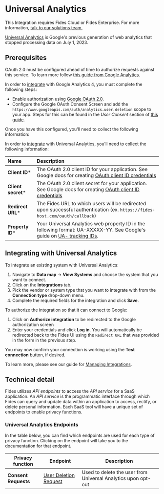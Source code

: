 
# Universal Analytics

<Callout emoji=""> This Integration requires Fides Cloud or Fides Enterprise. For more information, [talk to our solutions team.](https://ethyca.com/book-demo?utm_source=docs-site) </Callout>

[Universal Analytics](https://support.google.com/analytics/answer/2790010?hl=en) is Google's previous generation of web analytics that stopped processing data on July 1, 2023.

## Prerequisites
<Callout emoji="" type="info">OAuth 2.0 must be configured ahead of time to authorize requests against this service. To learn more follow [this guide from Google Analytics](https://developers.google.com/analytics/devguides/reporting/core/v4/authorization). </Callout>

In order to [integrate](/user-guides/integrations) with Google Analytics 4, you must complete the following steps:
* Enable authorization using [Google OAuth 2.0](https://developers.google.com/analytics/devguides/reporting/core/v4/authorization).
* Configure the Google OAuth Consent Screen and add  the `https://www.googleapis.com/auth/analytics.user.deletion` scope to your app. Steps for this can be found in the *User Consent* section of [this guide](https://support.google.com/cloud/answer/6158849?hl=en#zippy=%2Cpublic-and-internal-applications). 

Once you have this configured, you'll need to collect the following information:

In order to [integrate](/user-guides/integrations) with Universal Analytics, you'll need to collect the following information:

| Name                       | Description                                                                                                                             |
| :------------------------- | :-------------------------------------------------------------------------------------------------------------------------------------- |
| **Client ID***             | The OAuth 2.0 client ID for your application.  See Google docs for creating [OAuth client ID credentials](https://developers.google.com/workspace/guides/create-credentials#oauth-client-id) |
| **Client secret***         | The OAuth 2.0 client secret for your application.  See Google docs for creating [OAuth client ID credentials](https://developers.google.com/workspace/guides/create-credentials#oauth-client-id) |
| **Redirect URL***          | The Fides URL to which users will be redirected upon successful authentication (ex. `https://fides-host.com/oauth/callback`) |
| **Property ID***       | Your Universal Analytics web property ID in the following format: UA-XXXXX-YY. See Google's guide on [UA- tracking IDs](https://support.google.com/analytics/answer/10269537?hl=en).  |

## Integrating with Universal Analytics
To integrate an existing system with Universal Analytics:

1. Navigate to **Data map** → **View Systems** and choose the system that you want to connect.
2. Click on the **Integrations** tab.
3. Pick the vendor or system type that you want to integrate with from the **Connection type** drop-down menu.
4. Complete the required fields for the integration and click **Save**.

To authorize the integration so that it can connect to Google:
1. Click on **Authorize integration** to be redirected to the Google authorization screen
2. Enter your credentials and click **Log in**. You will automatically be redirected back to the Fides UI using the `Redirect URL` that was provided in the form in the previous step.

You may now confirm your connection is working using the **Test connection** button, if desired.

To learn more, please see our guide for [Managing Integrations](/user-guides/integrations/manage-integrations).

## Technical detail

Fides utilizes _API endpoints_ to access the _API service_ for a SaaS application. An _API service_ is the programmatic interface through which Fides can query and update data within an application to access, rectify, or delete personal information. Each SaaS tool will have a unique set of endpoints to enable privacy functions.

### Universal Analytics Endpoints
In the table below, you can find which endpoints are used for each type of privacy function. Clicking on the endpoint will take you to the documentation for that endpoint.

| Privacy function | Endpoint | Description |
|----|----|----|
| **Consent Requests** | [User Deletion Request](https://developers.google.com/analytics/devguides/config/userdeletion/v3/reference/userDeletion/userDeletionRequest/upsert) | Used to delete the user from Universal Analytics upon opt-out |
